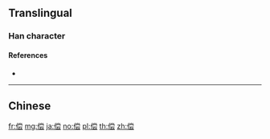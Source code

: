 {{also|償}}
==Translingual==

===Han character===
{{Han char|rn=9|rad=人|as=09|sn=11|four=|canj=OFBI|ids=⿰亻尝}}

====References====
* {{Han ref|kx=0112.071|hdz=10189.070|uh=507F|ud=20607}}

----

==Chinese==
{{zh-see|償}}

[[fr:偿]]
[[mg:偿]]
[[ja:偿]]
[[no:偿]]
[[pl:偿]]
[[th:偿]]
[[zh:偿]]
